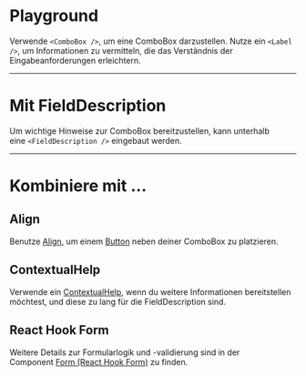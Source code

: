 # Playground

Verwende `<ComboBox />`, um eine ComboBox darzustellen. Nutze ein `<Label />`, um Informationen zu vermitteln, die das Verständnis der Eingabeanforderungen erleichtern.

<LiveCodeEditor />

---

# Mit FieldDescription

Um wichtige Hinweise zur ComboBox bereitzustellen, kann unterhalb eine `<FieldDescription />` eingebaut werden.

<LiveCodeEditor example="fieldDescription" editorCollapsed />

---

# Kombiniere mit ...

## Align

Benutze [Align](/03-components/structure/align), um einem [Button](/03-components/actions/button) neben deiner ComboBox zu platzieren.

<LiveCodeEditor example="align" editorCollapsed />

## ContextualHelp

Verwende ein [ContextualHelp](/03-components/overlays/contextual-help), wenn du weitere Informationen bereitstellen möchtest, und diese zu lang für die FieldDescription sind.

<LiveCodeEditor example="contextualHelp" editorCollapsed />

## React Hook Form

Weitere Details zur Formularlogik und -validierung sind in der Component [Form (React Hook Form)](/03-components/form-controls/form-react-hook-form) zu finden.

<LiveCodeEditor example="form" editorCollapsed />
